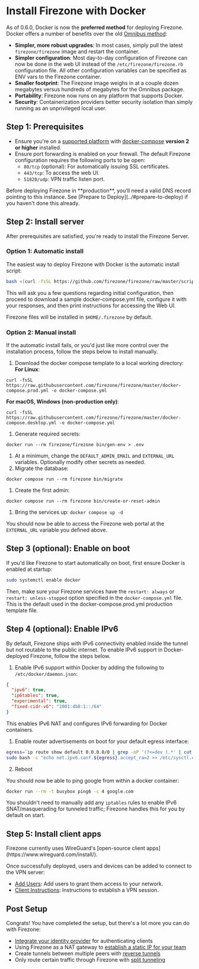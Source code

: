 
# Install Firezone with Docker

As of 0.6.0, Docker is now the **preferred method** for deploying Firezone.
Docker offers a number of benefits over the old [Omnibus method](../omnibus):

- **Simpler, more robust upgrades**: In most cases, simply pull the latest
  `firezone/firezone` image and restart the container.
- **Simpler configuration**: Most day-to-day configuration of Firezone can now
  be done in the web UI instead of the `/etc/firezone/firezone.rb` configuration
  file. All other configuration variables can be specified as ENV vars to the
  Firezone container.
- **Smaller footprint**: The Firezone image weighs in at a couple dozen
  megabytes versus hundreds of megabytes for the Omnibus package.
- **Portability**: Firezone now runs on any platform that supports Docker.
- **Security**: Containerization providers better security isolation than simply
  running as an unprivileged local user.

## Step 1: Prerequisites

- Ensure you're on a [supported platform](supported-platforms) with
  [ docker-compose](https://docs.docker.com/compose/install/) **version 2 or
  higher** installed.
- Ensure port forwarding is enabled on your firewall. The default Firezone
  configuration requires the following ports to be open:
  - `80/tcp` (optional): For automatically issuing SSL certificates.
  - `443/tcp`: To access the web UI.
  - `51820/udp`: VPN traffic listen port.

<Alert color="warning">
  Before deploying Firezone in **production**, you'll need a valid DNS record
  pointing to this instance. See [Prepare to Deploy](../#prepare-to-deploy) if
  you haven't done this already.
</Alert>

## Step 2: Install server

After prerequisites are satisfied, you're ready to install the Firezone Server.

### Option 1: Automatic install

The easiest way to deploy Firezone with Docker is the automatic install script:

```bash
bash <(curl -fsSL https://github.com/firezone/firezone/raw/master/scripts/install.sh)
```

This will ask you a few questions regarding initial configuration, then proceed
to download a sample docker-compose.yml file, configure it with your responses,
and then print instructions for accessing the Web UI.

Firezone files will be installed in `$HOME/.firezone` by default.

### Option 2: Manual install

If the automatic install fails, or you'd just like more control over the
installation process, follow the steps below to install manually.

1. Download the docker compose template to a local working directory: **For
   Linux**:

```
curl -fsSL https://raw.githubusercontent.com/firezone/firezone/master/docker-compose.prod.yml -o docker-compose.yml
```

**For macOS, Windows (non-production only)**:

```
curl -fsSL https://raw.githubusercontent.com/firezone/firezone/master/docker-compose.desktop.yml -o docker-compose.yml
```

1. Generate required secrets:

```
docker run --rm firezone/firezone bin/gen-env > .env
```

1. At a minimum, change the `DEFAULT_ADMIN_EMAIL` and `EXTERNAL_URL` variables.
   Optionally modify other secrets as needed.
1. Migrate the database:

```
docker compose run --rm firezone bin/migrate
```

1. Create the first admin:

```
docker compose run --rm firezone bin/create-or-reset-admin
```

1. Bring the services up: `docker compose up -d`

You should now be able to access the Firezone web portal at the `EXTERNAL_URL`
variable you defined above.

## Step 3 (optional): Enable on boot

If you'd like Firezone to start automatically on boot, first ensure Docker is
enabled at startup:

```bash
sudo systemctl enable docker
```

Then, make sure your Firezone services have the `restart: always` or
`restart: unless-stopped` option specified in the `docker-compose.yml` file.
This is the default used in the docker-compose.prod.yml production template
file.

## Step 4 (optional): Enable IPv6

By default, Firezone ships with IPv6 connectivity enabled inside the tunnel but
not routable to the public internet. To enable IPv6 support in Docker-deployed
Firezone, follow the steps below.

1. Enable IPv6 support within Docker by adding the following to
   `/etc/docker/daemon.json`:

```json
{
  "ipv6": true,
  "ip6tables": true,
  "experimental": true,
  "fixed-cidr-v6": "2001:db8:1::/64"
}
```

This enables IPv6 NAT and configures IPv6 forwarding for Docker containers.

1. Enable router advertisements on boot for your default egress interface:

```bash
egress=`ip route show default 0.0.0.0/0 | grep -oP '(?<=dev ).*' | cut -f1 -d' ' | tr -d '\n'`
sudo bash -c "echo net.ipv6.conf.${egress}.accept_ra=2 >> /etc/sysctl.conf"
```

2. Reboot

You should now be able to ping google from within a docker container:

```bash
docker run --rm -t busybox ping6 -c 4 google.com
```

You shouldn't need to manually add any `iptables` rules to enable IPv6
SNAT/masquerading for tunneled traffic; Firezone handles this for you by default
on start.

## Step 5: Install client apps

<Alert color="info">
  Firezone currently uses WireGuard's [open-source client
  apps](https://www.wireguard.com/install/).
</Alert>

Once successfully deployed, users and devices can be added to connect to the VPN
server:

- [Add Users](../../user-guides/add-users): Add users to grant them access to
  your network.
- [Client Instructions](../../user-guides/client-instructions): Instructions to
  establish a VPN session.

<SupportOptions />

## Post Setup

Congrats! You have completed the setup, but there's a lot more you can do with
Firezone:

- [Integrate your identity provider](../../authenticate/) for authenticating
  clients
- Using Firezone as a NAT gateway to
  [establish a static IP for your team](../../user-guides/use-cases/nat-gateway)
- Create tunnels between multiple peers with
  [reverse tunnels](../../user-guides/use-cases/reverse-tunnel)
- Only route certain traffic through Firezone with
  [split tunneling](../../user-guides/use-cases/split-tunnel)
